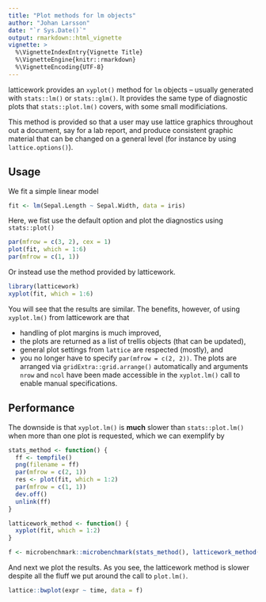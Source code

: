 ```yaml
---
title: "Plot methods for lm objects"
author: "Johan Larsson"
date: "`r Sys.Date()`"
output: rmarkdown::html_vignette
vignette: >
  %\VignetteIndexEntry{Vignette Title}
  %\VignetteEngine{knitr::rmarkdown}
  %\VignetteEncoding{UTF-8}
---
```


latticework provides an `xyplot()` method for `lm` objects -- usually generated
with `stats::lm()` or `stats::glm()`. It provides the same type of diagnostic
plots that `stats::plot.lm()` covers, with some small modificiations.

This method is provided so that a user may use lattice graphics throughout out a
document, say for a lab report, and produce consistent graphic material that
can be changed on a general level (for instance by using `lattice.options()`).

## Usage

We fit a simple linear model

```r
fit <- lm(Sepal.Length ~ Sepal.Width, data = iris)
```

Here, we fist use the default option and plot the diagnostics using 
`stats::plot()`

```r
par(mfrow = c(3, 2), cex = 1)
plot(fit, which = 1:6)
par(mfrow = c(1, 1))
```

Or instead use the method provided by latticework.

```r
library(latticework)
xyplot(fit, which = 1:6)
```

You will see that the results are similar. The benefits, however, of using
`xyplot.lm()` from latticework are that

* handling of plot margins is much improved,
* the plots are returned as a list of trellis objects (that can be updated),
* general plot settings from `lattice` are respected (mostly), and
* you no longer have to specify `par(mfrow = c(2, 2))`. The plots are arranged
via `gridExtra::grid.arrange()` automatically and arguments `nrow` and `ncol`
have been made accessible in the `xyplot.lm()` call to enable manual
specifications.

## Performance

The downside is that `xyplot.lm()` is **much** slower than `stats::plot.lm()`
when more than one plot is requested, which we can exemplify by

```r
stats_method <- function() {
  ff <- tempfile()
  png(filename = ff)
  par(mfrow = c(2, 1))
  res <- plot(fit, which = 1:2)
  par(mfrow = c(1, 1))
  dev.off()
  unlink(ff)
}

latticework_method <- function() {
  xyplot(fit, which = 1:2)
}

f <- microbenchmark::microbenchmark(stats_method(), latticework_method())
```

And next we plot the results. As you see, the latticework method is slower
despite all the fluff we put around the call to `plot.lm()`.

```r
lattice::bwplot(expr ~ time, data = f)
```

